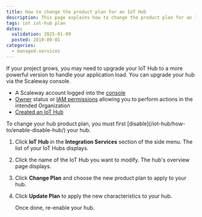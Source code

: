 ```yaml
---
title: How to change the product plan for an IoT Hub
description: This page explains how to change the product plan for an IoT Hub
tags: iot iot-hub plan
dates:
  validation: 2025-01-09
  posted: 2019-09-01
categories:
  - managed-services
---
```



If your project grows, you may need to upgrade your IoT Hub to a more powerful version to handle your application load. You can upgrade your hub via the Scaleway console.

<Requirements />

- A Scaleway account logged into the [console](https://console.scaleway.com)
- [Owner](/iam/concepts/#owner) status or [IAM permissions](/iam/concepts/#permission) allowing you to perform actions in the intended Organization
- [Created an IoT Hub](/iot-hub/how-to/create-hub/)

<Message type="important">
  To change your hub product plan, you must first [disable](/iot-hub/how-to/enable-disable-hub/) your hub.
</Message>

1. Click **IoT Hub** in the **Integration Services** section of the side menu. The list of your IoT Hubs displays.
2. Click the name of the IoT Hub you want to modify. The hub's overview page displays.
3. Click **Change Plan** and choose the new product plan to apply to your hub.
4. Click **Update Plan** to apply the new characteristics to your hub.

    Once done, re-enable your hub.


